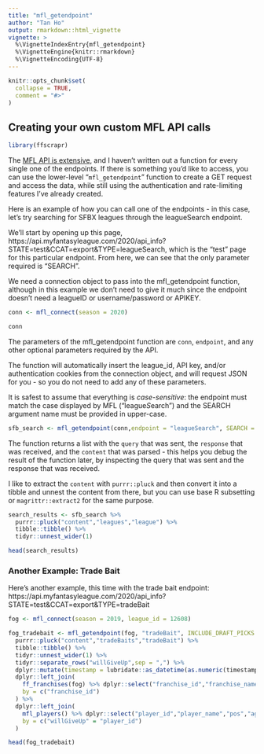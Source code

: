 ---
title: "mfl_getendpoint"
author: "Tan Ho"
output: rmarkdown::html_vignette
vignette: >
  %\VignetteIndexEntry{mfl_getendpoint}
  %\VignetteEngine{knitr::rmarkdown}
  %\VignetteEncoding{UTF-8}
---

```{r, include = FALSE}
knitr::opts_chunk$set(
  collapse = TRUE,
  comment = "#>"
)
```

## Creating your own custom MFL API calls

```{r setup}
library(ffscrapr)
```

The [MFL API is extensive](https://api.myfantasyleague.com/2020/api_info?STATE=details), and I haven't written out a function for every single one of the endpoints. If there is something you'd like to access, you can use the lower-level "`mfl_getendpoint`" function to create a GET request and access the data, while still using the authentication and rate-limiting features I've already created. 

Here is an example of how you can call one of the endpoints - in this case, let's try searching for SFBX leagues through the leagueSearch endpoint. 

We'll start by opening up this page, https://api.myfantasyleague.com/2020/api_info?STATE=test&CCAT=export&TYPE=leagueSearch, which is the "test" page for this particular endpoint. From here, we can see that the only parameter required is "SEARCH". 

We need a connection object to pass into the mfl_getendpoint function, although in this example we don't need to give it much since the endpoint doesn't need a leagueID or username/password or APIKEY. 

```{r}
conn <- mfl_connect(season = 2020)

conn
```
The parameters of the mfl_getendpoint function are `conn`, `endpoint`, and any other optional parameters required by the API.

The function will automatically insert the league_id, API key, and/or authentication cookies from the connection object, and will request JSON for you - so you do not need to add any of these parameters. 

It is safest to assume that everything is *case-sensitive*: the endpoint must match the case displayed by MFL ("league*S*earch") and the SEARCH argument name must be provided in upper-case. 

```{r}
sfb_search <- mfl_getendpoint(conn,endpoint = "leagueSearch", SEARCH = "sfbx conference")
```

The function returns a list with the `query` that was sent, the `response` that was received, and the `content` that was parsed - this helps you debug the result of the function later, by inspecting the query that was sent and the response that was received.

I like to extract the `content` with `purrr::pluck` and then convert it into a tibble and unnest the content from there, but you can use base R subsetting or `magrittr::extract2` for the same purpose. 

```{r}

search_results <- sfb_search %>% 
  purrr::pluck("content","leagues","league") %>% 
  tibble::tibble() %>% 
  tidyr::unnest_wider(1)

head(search_results)

```

### Another Example: Trade Bait

Here's another example, this time with the trade bait endpoint:  https://api.myfantasyleague.com/2020/api_info?STATE=test&CCAT=export&TYPE=tradeBait

```{r}

fog <- mfl_connect(season = 2019, league_id = 12608)

fog_tradebait <- mfl_getendpoint(fog, "tradeBait", INCLUDE_DRAFT_PICKS = 1) %>% 
  purrr::pluck("content","tradeBaits","tradeBait") %>% 
  tibble::tibble() %>% 
  tidyr::unnest_wider(1) %>% 
  tidyr::separate_rows("willGiveUp",sep = ",") %>% 
  dplyr::mutate(timestamp = lubridate::as_datetime(as.numeric(timestamp))) %>% 
  dplyr::left_join(
    ff_franchises(fog) %>% dplyr::select("franchise_id","franchise_name"),
    by = c("franchise_id")
  ) %>% 
  dplyr::left_join(
    mfl_players() %>% dplyr::select("player_id","player_name","pos","age","team"),
    by = c("willGiveUp" = "player_id")
  )

head(fog_tradebait)
```



